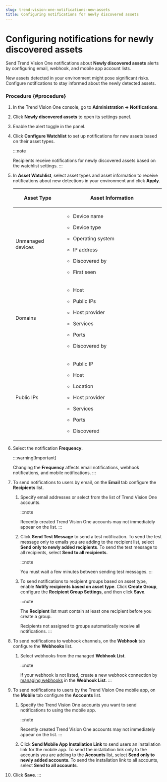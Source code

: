 ```yaml
---
slug: trend-vision-one-notifications-new-assets
title: Configuring notifications for newly discovered assets
---
```

# Configuring notifications for newly discovered assets

Send Trend Vision One notifications about **Newly discovered assets** alerts by configuring email, webhook, and mobile app account lists.

New assets detected in your environment might pose significant risks. Configure notifications to stay informed about the newly detected assets.

### Procedure {#procedure}

1.  In the Trend Vision One console, go to **Administration → Notifications**.

2.  Click **Newly discovered assets** to open its settings panel.

3.  Enable the alert toggle in the panel.

4.  Click **Configure Watchlist** to set up notifications for new assets based on their asset types.

    :::note

    Recipients receive notifications for newly discovered assets based on the watchlist settings.
    :::

5.  In **Asset Watchlist**, select asset types and asset information to receive notifications about new detections in your environment and click **Apply**.

    <table>
    <colgroup>
    <col style="width: 33%" />
    <col style="width: 67%" />
    </colgroup>
    <thead>
    <tr>
    <th><p>Asset Type</p></th>
    <th><p>Asset Information</p></th>
    </tr>
    </thead>
    <tbody>
    <tr>
    <td><p>Unmanaged devices</p></td>
    <td><ul>
    <li><p>Device name</p></li>
    <li><p>Device type</p></li>
    <li><p>Operating system</p></li>
    <li><p>IP address</p></li>
    <li><p>Discovered by</p></li>
    <li><p>First seen</p></li>
    </ul></td>
    </tr>
    <tr>
    <td><p>Domains</p></td>
    <td><ul>
    <li><p>Host</p></li>
    <li><p>Public IPs</p></li>
    <li><p>Host provider</p></li>
    <li><p>Services</p></li>
    <li><p>Ports</p></li>
    <li><p>Discovered by</p></li>
    </ul></td>
    </tr>
    <tr>
    <td><p>Public IPs</p></td>
    <td><ul>
    <li><p>Public IP</p></li>
    <li><p>Host</p></li>
    <li><p>Location</p></li>
    <li><p>Host provider</p></li>
    <li><p>Services</p></li>
    <li><p>Ports</p></li>
    <li><p>Discovered</p></li>
    </ul></td>
    </tr>
    </tbody>
    </table>

6.  Select the notification **Frequency**.

    :::warning[Important]

    Changing the **Frequency** affects email notifications, webhook notifications, and mobile notifications.
    :::

7.  To send notifications to users by email, on the **Email** tab configure the **Recipients** list.

    1.  Specify email addresses or select from the list of Trend Vision One accounts.

        :::note

        Recently created Trend Vision One accounts may not immediately appear on the list.
        :::

    2.  Click **Send Test Message** to send a test notification. To send the test message only to emails you are adding to the recipient list, select **Send only to newly added recipients**. To send the test message to all recipients, select **Send to all recipients**.

        :::note

        You must wait a few minutes between sending test messages.
        :::

    3.  To send notifications to recipient groups based on asset type, enable **Notify recipients based on asset type**. Click **Create Group**, configure the **Recipient Group Settings**, and then click **Save**.

        :::note

        The **Recipient** list must contain at least one recipient before you create a group.

        Recipients not assigned to groups automatically receive all notifications.
        :::

8.  To send notifications to webhook channels, on the **Webhook** tab configure the **Webhooks** list.

    1.  Select webhooks from the managed **Webhook List**.

        :::note

        If your webhook is not listed, create a new webhook connection by [managing webhooks](managing-webhooks.mdx) in the **Webhook List**.
        :::

9.  To send notifications to users by the Trend Vision One mobile app, on the **Mobile** tab configure the **Accounts** list.

    1.  Specify the Trend Vision One accounts you want to send notifications to using the mobile app.

        :::note

        Recently created Trend Vision One accounts may not immediately appear on the list.
        :::

    2.  Click **Send Mobile App Installation Link** to send users an installation link for the mobile app. To send the installation link only to the accounts you are adding to the **Accounts** list, select **Send only to newly added accounts**. To send the installation link to all accounts, select **Send to all accounts**.

10. Click **Save**.
:::
